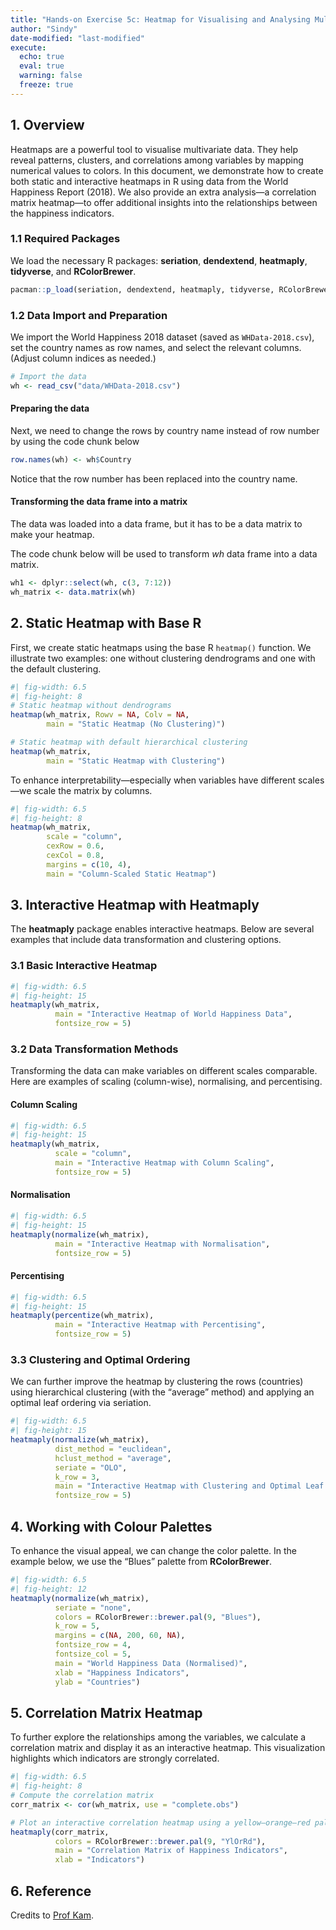 ```yaml
---
title: "Hands-on Exercise 5c: Heatmap for Visualising and Analysing Multivariate Data: Key Concepts and Insights"
author: "Sindy"
date-modified: "last-modified"
execute:
  echo: true
  eval: true
  warning: false
  freeze: true
---
```


## 1. Overview

Heatmaps are a powerful tool to visualise multivariate data. They help reveal patterns, clusters, and correlations among variables by mapping numerical values to colors. In this document, we demonstrate how to create both static and interactive heatmaps in R using data from the World Happiness Report (2018). We also provide an extra analysis—a correlation matrix heatmap—to offer additional insights into the relationships between the happiness indicators.

### 1.1 Required Packages

We load the necessary R packages: **seriation**, **dendextend**, **heatmaply**, **tidyverse**, and **RColorBrewer**.

```r
pacman::p_load(seriation, dendextend, heatmaply, tidyverse, RColorBrewer)
```

### 1.2 Data Import and Preparation

We import the World Happiness 2018 dataset (saved as `WHData-2018.csv`), set the country names as row names, and select the relevant columns. (Adjust column indices as needed.)

```r
# Import the data
wh <- read_csv("data/WHData-2018.csv")
```

#### Preparing the data

Next, we need to change the rows by country name instead of row number by using the code chunk below

```r
row.names(wh) <- wh$Country
```

Notice that the row number has been replaced into the country name.

#### Transforming the data frame into a matrix

The data was loaded into a data frame, but it has to be a data matrix to make your heatmap.

The code chunk below will be used to transform *wh* data frame into a data matrix.

```r
wh1 <- dplyr::select(wh, c(3, 7:12))
wh_matrix <- data.matrix(wh)
```

## 2. Static Heatmap with Base R

First, we create static heatmaps using the base R `heatmap()` function. We illustrate two examples: one without clustering dendrograms and one with the default clustering.

```r
#| fig-width: 6.5
#| fig-height: 8
# Static heatmap without dendrograms
heatmap(wh_matrix, Rowv = NA, Colv = NA, 
        main = "Static Heatmap (No Clustering)")

# Static heatmap with default hierarchical clustering
heatmap(wh_matrix, 
        main = "Static Heatmap with Clustering")
```

To enhance interpretability—especially when variables have different scales—we scale the matrix by columns.

```r
#| fig-width: 6.5
#| fig-height: 8
heatmap(wh_matrix,
        scale = "column",
        cexRow = 0.6, 
        cexCol = 0.8,
        margins = c(10, 4),
        main = "Column-Scaled Static Heatmap")
```

## 3. Interactive Heatmap with Heatmaply

The **heatmaply** package enables interactive heatmaps. Below are several examples that include data transformation and clustering options.

### 3.1 Basic Interactive Heatmap

```r
#| fig-width: 6.5
#| fig-height: 15
heatmaply(wh_matrix,
          main = "Interactive Heatmap of World Happiness Data",
          fontsize_row = 5)
```

### 3.2 Data Transformation Methods

Transforming the data can make variables on different scales comparable. Here are examples of scaling (column-wise), normalising, and percentising.

#### Column Scaling

```r
#| fig-width: 6.5
#| fig-height: 15
heatmaply(wh_matrix,
          scale = "column",
          main = "Interactive Heatmap with Column Scaling",
          fontsize_row = 5)
```

#### Normalisation

```r
#| fig-width: 6.5
#| fig-height: 15
heatmaply(normalize(wh_matrix),
          main = "Interactive Heatmap with Normalisation",
          fontsize_row = 5)
```

#### Percentising

```r
#| fig-width: 6.5
#| fig-height: 15
heatmaply(percentize(wh_matrix),
          main = "Interactive Heatmap with Percentising",
          fontsize_row = 5)
```

### 3.3 Clustering and Optimal Ordering

We can further improve the heatmap by clustering the rows (countries) using hierarchical clustering (with the “average” method) and applying an optimal leaf ordering via seriation.

```r
#| fig-width: 6.5
#| fig-height: 15
heatmaply(normalize(wh_matrix),
          dist_method = "euclidean",
          hclust_method = "average",
          seriate = "OLO",
          k_row = 3,
          main = "Interactive Heatmap with Clustering and Optimal Leaf Ordering",
          fontsize_row = 5)
```

## 4. Working with Colour Palettes

To enhance the visual appeal, we can change the color palette. In the example below, we use the “Blues” palette from **RColorBrewer**.

```r
#| fig-width: 6.5
#| fig-height: 12
heatmaply(normalize(wh_matrix),
          seriate = "none",
          colors = RColorBrewer::brewer.pal(9, "Blues"),
          k_row = 5,
          margins = c(NA, 200, 60, NA),
          fontsize_row = 4,
          fontsize_col = 5,
          main = "World Happiness Data (Normalised)",
          xlab = "Happiness Indicators",
          ylab = "Countries")
```

## 5. Correlation Matrix Heatmap

To further explore the relationships among the variables, we calculate a correlation matrix and display it as an interactive heatmap. This visualization highlights which indicators are strongly correlated.

```r
#| fig-width: 6.5
#| fig-height: 8
# Compute the correlation matrix
corr_matrix <- cor(wh_matrix, use = "complete.obs")

# Plot an interactive correlation heatmap using a yellow–orange–red palette
heatmaply(corr_matrix,
          colors = RColorBrewer::brewer.pal(9, "YlOrRd"),
          main = "Correlation Matrix of Happiness Indicators",
          xlab = "Indicators")
```

## 6. Reference

Credits to [Prof Kam](https://r4va.netlify.app/chap14).
